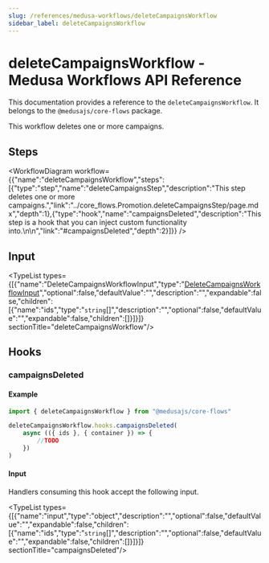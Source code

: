 ```yaml
---
slug: /references/medusa-workflows/deleteCampaignsWorkflow
sidebar_label: deleteCampaignsWorkflow
---
```



# deleteCampaignsWorkflow - Medusa Workflows API Reference

This documentation provides a reference to the `deleteCampaignsWorkflow`. It belongs to the `@medusajs/core-flows` package.

This workflow deletes one or more campaigns.

## Steps

<WorkflowDiagram workflow={{"name":"deleteCampaignsWorkflow","steps":[{"type":"step","name":"deleteCampaignsStep","description":"This step deletes one or more campaigns.","link":"../core_flows.Promotion.deleteCampaignsStep/page.mdx","depth":1},{"type":"hook","name":"campaignsDeleted","description":"This step is a hook that you can inject custom functionality into.\n\n","link":"#campaignsDeleted","depth":2}]}} />

## Input

<TypeList types={[{"name":"DeleteCampaignsWorkflowInput","type":"[DeleteCampaignsWorkflowInput](../../../types/core_flows.DeleteCampaignsWorkflowInput/page.mdx)","optional":false,"defaultValue":"","description":"","expandable":false,"children":[{"name":"ids","type":"`string`[]","description":"","optional":false,"defaultValue":"","expandable":false,"children":[]}]}]}  sectionTitle="deleteCampaignsWorkflow"/>

## Hooks

### campaignsDeleted

#### Example

```ts
import { deleteCampaignsWorkflow } from "@medusajs/core-flows"

deleteCampaignsWorkflow.hooks.campaignsDeleted(
	async (({ ids }, { container }) => {
		//TODO
	})
)
```

#### Input

Handlers consuming this hook accept the following input.

<TypeList types={[{"name":"input","type":"object","description":"","optional":false,"defaultValue":"","expandable":false,"children":[{"name":"ids","type":"`string`[]","description":"","optional":false,"defaultValue":"","expandable":false,"children":[]}]}]}  sectionTitle="campaignsDeleted"/>
